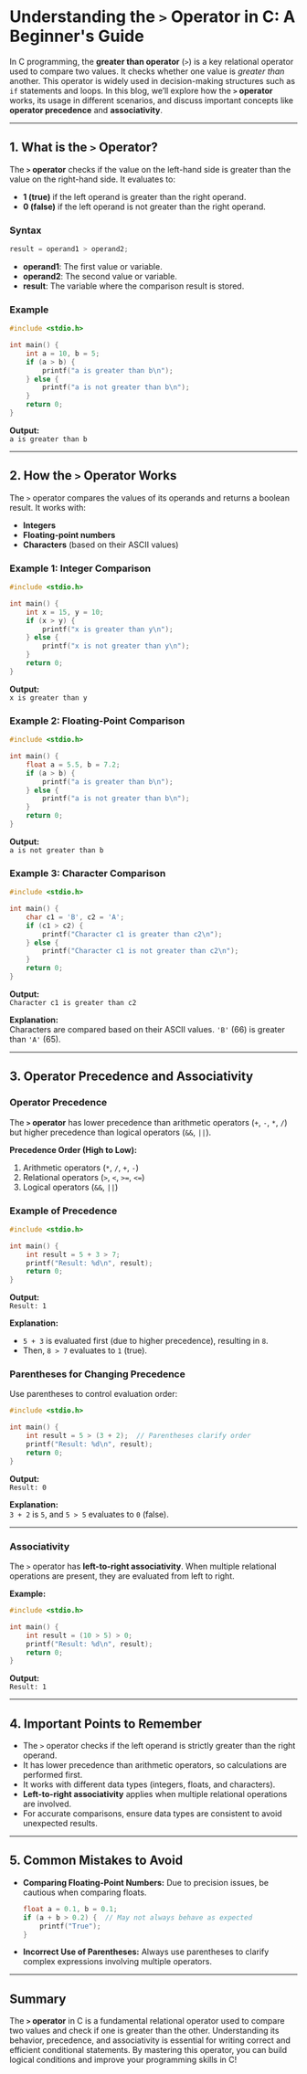 # Understanding the `>` Operator in C: A Beginner's Guide

In C programming, the **greater than operator** (`>`) is a key relational operator used to compare two values. It checks whether one value is _greater than_ another. This operator is widely used in decision-making structures such as `if` statements and loops. In this blog, we’ll explore how the **`>` operator** works, its usage in different scenarios, and discuss important concepts like **operator precedence** and **associativity**.

---

## 1. What is the `>` Operator?

The **`>` operator** checks if the value on the left-hand side is greater than the value on the right-hand side. It evaluates to:

- **1 (true)** if the left operand is greater than the right operand.
- **0 (false)** if the left operand is not greater than the right operand.

### Syntax

```c
result = operand1 > operand2;
```

- **operand1**: The first value or variable.
- **operand2**: The second value or variable.
- **result**: The variable where the comparison result is stored.

### Example

```c++ filename="main.c" copy
#include <stdio.h>

int main() {
    int a = 10, b = 5;
    if (a > b) {
        printf("a is greater than b\n");
    } else {
        printf("a is not greater than b\n");
    }
    return 0;
}
```

**Output:**  
`a is greater than b`

---

## 2. How the `>` Operator Works

The `>` operator compares the values of its operands and returns a boolean result. It works with:

- **Integers**
- **Floating-point numbers**
- **Characters** (based on their ASCII values)

### Example 1: Integer Comparison

```c++ filename="main.c" copy
#include <stdio.h>

int main() {
    int x = 15, y = 10;
    if (x > y) {
        printf("x is greater than y\n");
    } else {
        printf("x is not greater than y\n");
    }
    return 0;
}
```

**Output:**  
`x is greater than y`

### Example 2: Floating-Point Comparison

```c++ filename="main.c" copy
#include <stdio.h>

int main() {
    float a = 5.5, b = 7.2;
    if (a > b) {
        printf("a is greater than b\n");
    } else {
        printf("a is not greater than b\n");
    }
    return 0;
}
```

**Output:**  
`a is not greater than b`

### Example 3: Character Comparison

```c++ filename="main.c" copy
#include <stdio.h>

int main() {
    char c1 = 'B', c2 = 'A';
    if (c1 > c2) {
        printf("Character c1 is greater than c2\n");
    } else {
        printf("Character c1 is not greater than c2\n");
    }
    return 0;
}
```

**Output:**  
`Character c1 is greater than c2`

**Explanation:**  
Characters are compared based on their ASCII values. `'B'` (66) is greater than `'A'` (65).

---

## 3. Operator Precedence and Associativity

### Operator Precedence

The **`>` operator** has lower precedence than arithmetic operators (`+`, `-`, `*`, `/`) but higher precedence than logical operators (`&&`, `||`).

**Precedence Order (High to Low):**

1. Arithmetic operators (`*`, `/`, `+`, `-`)
2. Relational operators (`>`, `<`, `>=`, `<=`)
3. Logical operators (`&&`, `||`)

### Example of Precedence

```c++ filename="main.c" copy
#include <stdio.h>

int main() {
    int result = 5 + 3 > 7;
    printf("Result: %d\n", result);
    return 0;
}
```

**Output:**  
`Result: 1`

**Explanation:**

- `5 + 3` is evaluated first (due to higher precedence), resulting in `8`.
- Then, `8 > 7` evaluates to `1` (true).

### Parentheses for Changing Precedence

Use parentheses to control evaluation order:

```c++ filename="main.c" copy
#include <stdio.h>

int main() {
    int result = 5 > (3 + 2);  // Parentheses clarify order
    printf("Result: %d\n", result);
    return 0;
}
```

**Output:**  
`Result: 0`

**Explanation:**  
`3 + 2` is `5`, and `5 > 5` evaluates to `0` (false).

---

### Associativity

The `>` operator has **left-to-right associativity**. When multiple relational operations are present, they are evaluated from left to right.

**Example:**

```c++ filename="main.c" copy
#include <stdio.h>

int main() {
    int result = (10 > 5) > 0;
    printf("Result: %d\n", result);
    return 0;
}
```

**Output:**  
`Result: 1`

---

## 4. Important Points to Remember

- The `>` operator checks if the left operand is strictly greater than the right operand.
- It has lower precedence than arithmetic operators, so calculations are performed first.
- It works with different data types (integers, floats, and characters).
- **Left-to-right associativity** applies when multiple relational operations are involved.
- For accurate comparisons, ensure data types are consistent to avoid unexpected results.

---

## 5. Common Mistakes to Avoid

- **Comparing Floating-Point Numbers:** Due to precision issues, be cautious when comparing floats.
  ```c
  float a = 0.1, b = 0.1;
  if (a + b > 0.2) {  // May not always behave as expected
      printf("True");
  }
  ```
- **Incorrect Use of Parentheses:** Always use parentheses to clarify complex expressions involving multiple operators.

---

## Summary

The **`>` operator** in C is a fundamental relational operator used to compare two values and check if one is greater than the other. Understanding its behavior, precedence, and associativity is essential for writing correct and efficient conditional statements. By mastering this operator, you can build logical conditions and improve your programming skills in C!
